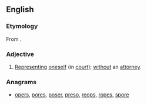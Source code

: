 {{also|prose}}
==English==

===Etymology===
From {{etyl|la|en}} {{m|la|[[pro]] [[se]]}}.

===Adjective===
{{en-adj|-}}

# {{lb|en|legal}} [[represent|Representing]] [[oneself]] (in [[court]]); [[without]] an [[attorney]].

===Anagrams===
* [[opers#English|opers]], [[pores#English|pores]], [[poser#English|poser]], [[preso#English|preso]], [[reops#English|reops]], [[ropes#English|ropes]], [[spore#English|spore]]